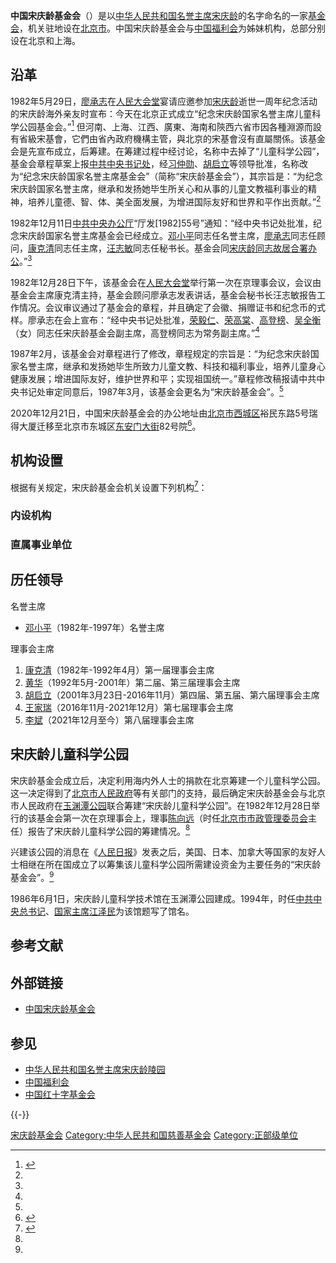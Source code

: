 {{Redirect|宋庆龄基金会}}
{{infobox Organization
|name             = 中国宋庆龄基金会
|image            = Ministry of Ecology and Environment at 82 Dong'anmen St (20220318164605).jpg
|caption = 中国宋庆龄基金会目前在东安门大街82号楼办公
|formation         = {{Start date|1982|05|29}}
|type             = [[人民团体|人民团体]]<br>{{Small|（免予在[[中华人民共和国民政部|民政部]]登记的[[社会团体|社会团体]]）}}
|registration_id  = 13100000500010213J{{Small|（[[统一社会信用代码|统一社会信用代码]]）}}
|leader_title        = 主席
|leader_name      = [[李斌_(1954年10月)|李斌]]
|leader_title2       = 副主席
|leader_name2     = [[龙明彪|龙明彪]]、{{wrap}}[[王宁_(1960年)|王宁]]、{{wrap}}[[杭元祥|杭元祥]]、{{wrap}}[[李惠东|李惠东]]、{{wrap}}[[谢锋|谢锋]]、{{wrap}}[[余艳红|余艳红]]、{{wrap}}[[井顿泉|井顿泉]]、{{wrap}}[[于群|于群]]、{{wrap}}[[丁洁|丁洁]]
|location          = {{CHN}}[[北京市|北京市]][[东城区_(北京市)|东城区]][[东安门大街|东安门大街]]82号
|num_members    = 
|website          = {{URL|http://www.sclf.org/}}
}}
'''中国宋庆龄基金会'''（{{lang-en|China Soong Ching Ling Foundation}}）是以[[中华人民共和国名誉主席|中华人民共和国名誉主席]][[宋庆龄|宋庆龄]]的名字命名的一家[[基金会|基金会]]，机关驻地设在[[北京市|北京市]]。中国宋庆龄基金会与[[中国福利会|中国福利会]]为姊妹机构，总部分别设在北京和上海。

== 沿革 ==
1982年5月29日，[[廖承志|廖承志]]在[[人民大会堂|人民大会堂]]宴请应邀参加[[宋庆龄|宋庆龄]]逝世一周年纪念活动的宋庆龄海外亲友时宣布：今天在北京正式成立“纪念宋庆龄国家名誉主席儿童科学公园基金会。”<ref name=lsyg>{{Cite web |url=http://www.sclf.org/jgjj/jgyg/200611/t20061128_2851.htm |title=宋庆龄基金会历史沿革，中国宋庆龄基金会，2000年2月 |accessdate=2011-07-23 |archive-date=2013-04-24 |archive-url=https://web.archive.org/web/20130424044917/http://www.sclf.org/jgjj/jgyg/200611/t20061128_2851.htm |dead-url=no }}</ref>
但河南、上海、江西、廣東、海南和陝西六省市因各種淵源而設有省級宋基會，它們由省內政府機構主管，與北京的宋基會沒有直屬關係。该基金会是先宣布成立，后筹建。在筹建过程中经讨论，名称中去掉了“儿童科学公园”，基金会章程草案上报[[中国共产党中央书记处|中共中央书记处]]，经[[习仲勋|习仲勋]]、[[胡启立|胡启立]]等领导批准，名称改为“纪念宋庆龄国家名誉主席基金会”（简称“宋庆龄基金会”），其宗旨是：“为纪念宋庆龄国家名誉主席，继承和发扬她毕生所关心和从事的儿童文教福利事业的精神，培养儿童德、智、体、美全面发展，为增进国际友好和世界和平作出贡献。”<ref name=lsyg/>

1982年12月11日[[中共中央办公厅|中共中央办公厅]]“厅发[1982]55号”通知：“经中央书记处批准，纪念宋庆龄国家名誉主席基金会已经成立。[[邓小平|邓小平]]同志任名誉主席，[[廖承志|廖承志]]同志任顾问，[[康克清|康克清]]同志任主席，[[汪志敏_(临清)|汪志敏]]同志任秘书长。基金会同[[北京宋庆龄故居|宋庆龄同志故居]][[合署办公|合署办公]]。”<ref name=lsyg/>

1982年12月28日下午，该基金会在[[人民大会堂|人民大会堂]]举行第一次在京理事会议，会议由基金会主席康克清主持，基金会顾问廖承志发表讲话，基金会秘书长汪志敏报告工作情况。会议审议通过了基金会的章程，并且确定了会徽、捐赠证书和纪念币的式样。廖承志在会上宣布：“经中央书记处批准，[[荣毅仁|荣毅仁]]、[[荣高棠|荣高棠]]、[[高登榜_(中办)|高登榜]]、[[吴全衡|吴全衡]]（女）同志任宋庆龄基金会副主席，高登榜同志为常务副主席。”<ref name=lsyg/>

1987年2月，该基金会对章程进行了修改，章程规定的宗旨是：“为纪念宋庆龄国家名誉主席，继承和发扬她毕生所致力儿童文教、科技和福利事业，培养儿童身心健康发展；增进国际友好，维护世界和平；实现祖国统一。”章程修改稿报请中共中央书记处审定同意后，1987年3月，该基金会更名为“宋庆龄基金会”。<ref name=lsyg/>

2020年12月21日，中国宋庆龄基金会的办公地址由[[北京市|北京市]][[西城区|西城区]]裕民东路5号瑞得大厦迁移至北京市东城区[[东安门大街|东安门大街]]82号院<ref>{{cite web|url=http://www.sclf.org/tzgg/202012/t20201220_19607.htm|title=中国宋庆龄基金会关于变更办公地址和联系电话的公告|publisher=中国宋庆龄基金会|date=2020-12-18|accessdate=2022-03-19|archive-date=2022-05-11|archive-url=https://web.archive.org/web/20220511094841/http://www.sclf.org/tzgg/202012/t20201220_19607.htm}}</ref>。

== 机构设置 ==
根据有关规定，宋庆龄基金会机关设置下列机构<ref name="三定方案">{{cite web |author1=宋庆龄基金会 |title=内设机构 |url=http://www.sclf.org/jgjj/jgsz/ |website=中国宋庆龄基金会 |accessdate=2020-02-01 |location=北京 |language=zh-cn |archive-date=2020-04-30 |archive-url=https://web.archive.org/web/20200430123818/http://www.sclf.org/jgjj/jgsz/ |dead-url=no }}</ref>：

=== 内设机构 ===
{{columns-list|2|
* 办公室
* 基金部
* 国际合作交流部（港澳台事务部）
* 事业发展部
* 机关党委（人事部）
}}

=== 直属事业单位 ===
{{columns-list|2|
* 中国宋庆龄基金会机关服务中心
* [[中华人民共和国名誉主席宋庆龄同志故居|宋庆龄故居管理中心（中国宋庆龄基金会研究中心）]]
* 中国宋庆龄基金会培训交流中心
* 中国宋庆龄青少年科技文化交流中心
}}

==历任领导==
;名誉主席
*[[邓小平|邓小平]]（1982年-1997年）名誉主席

;理事会主席
#[[康克清|康克清]]（1982年-1992年4月）第一届理事会主席
#[[黄华_(政治人物)|黄华]]（1992年5月-2001年）第二届、第三届理事会主席
#[[胡启立|胡启立]]（2001年3月23日-2016年11月）第四届、第五届、第六届理事会主席
#[[王家瑞|王家瑞]]（2016年11月-2021年12月）第七届理事会主席
#[[李斌_(1954年10月)|李斌]]（2021年12月至今）第八届理事会主席

==宋庆龄儿童科学公园==
宋庆龄基金会成立后，决定利用海内外人士的捐款在北京筹建一个儿童科学公园。这一决定得到了[[北京市人民政府|北京市人民政府]]等有关部门的支持，最后确定宋庆龄基金会与北京市人民政府在[[玉渊潭公园|玉渊潭公园]]联合筹建“宋庆龄儿童科学公园”。在1982年12月28日举行的该基金会第一次在京理事会上，理事[[陈向远|陈向远]]（时任[[北京市市政管理委员会|北京市市政管理委员会]]主任）报告了宋庆龄儿童科学公园的筹建情况。<ref name=lsyg/>

兴建该公园的消息在《[[人民日报|人民日报]]》发表之后，美国、日本、加拿大等国家的友好人士相继在所在国成立了以筹集该儿童科学公园所需建设资金为主要任务的“宋庆龄基金会”。<ref name=lsyg/>

1986年6月1日，宋庆龄儿童科学技术馆在玉渊潭公园建成。1994年，时任[[中国共产党中央委员会总书记|中共中央总书记]]、[[中华人民共和国主席|国家主席]][[江泽民|江泽民]]为该馆题写了馆名。

==参考文献==
{{Reflist}}

==外部链接==
*[https://web.archive.org/web/20060820141948/http://www.sclf.org/ 中国宋庆龄基金会]

== 参见 ==
* [[中华人民共和国名誉主席宋庆龄陵园|中华人民共和国名誉主席宋庆龄陵园]]
* [[中国福利会|中国福利会]]
* [[中国红十字基金会|中国红十字基金会]]

{{-}}
{{参照公务员法管理}}
{{Authority control}}
[[Category:宋庆龄基金会|]]
[[Category:中华人民共和国慈善基金会|Category:中华人民共和国慈善基金会]]
[[Category:正部级单位|Category:正部级单位]]